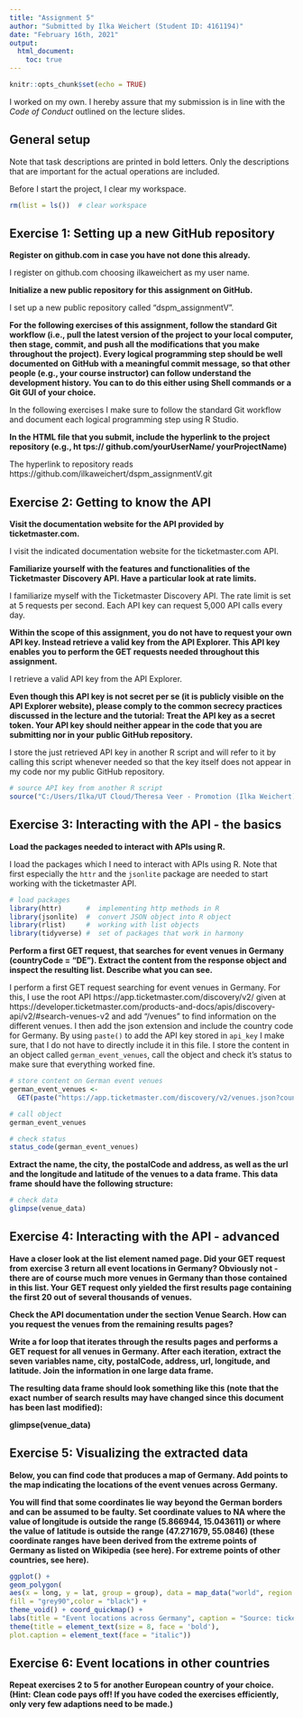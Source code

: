 ```yaml
---
title: "Assignment 5"
author: "Submitted by Ilka Weichert (Student ID: 4161194)"
date: "February 16th, 2021"
output: 
  html_document:
    toc: true
---
```


```r
knitr::opts_chunk$set(echo = TRUE)
```

I worked on my own. I hereby assure that my submission is in line with the 
*Code of Conduct* outlined on the lecture slides.

## General setup

Note that task descriptions are printed in bold letters. Only the descriptions
that are important for the actual operations are included.

Before I start the project, I clear my workspace.

```r
rm(list = ls())  # clear workspace
```

## Exercise 1: Setting up a new GitHub repository

**Register on github.com in case you have not done this already.**

I register on github.com choosing ilkaweichert as my user name.

**Initialize a new public repository for this assignment on GitHub.**

I set up a new public repository called "dspm_assignmentV".

**For the following exercises of this assignment, follow the standard Git **
**workflow (i.e., pull the latest version of the project to your local computer,**
**then stage, commit, and push all the modifications that you make throughout **
**the project). Every logical programming step should be well documented on**
**GitHub with a meaningful commit message, so that other people (e.g., your **
**course instructor) can follow understand the development history. You can to**
**do this either using Shell commands or a Git GUI of your choice.**

In the following exercises I make sure to follow the standard Git workflow and
document each logical programming step using R Studio.

**In the HTML file that you submit, include the hyperlink to the project **
**repository (e.g., ht tps:// github.com/yourUserName/ yourProjectName)**

The hyperlink to repository reads 
https://github.com/ilkaweichert/dspm_assignmentV.git

## Exercise 2: Getting to know the API

**Visit the documentation website for the API provided by ticketmaster.com.**

I visit the indicated documentation website for the ticketmaster.com API.

**Familiarize yourself with the features and functionalities of the Ticketmaster**
**Discovery API. Have a particular look at rate limits.**

I familiarize myself with the Ticketmaster Discovery API. The rate limit is set
at 5 requests per second. Each API key can request 5,000 API calls every day.

**Within the scope of this assignment, you do not have to request your own API **
**key. Instead retrieve a valid key from the API Explorer. This API key enables**
**you to perform the GET requests needed throughout this assignment.**

I retrieve a valid API key from the API Explorer.

**Even though this API key is not secret per se (it is publicly visible on the** 
**API Explorer website), please comply to the common secrecy practices discussed**
**in the lecture and the tutorial: Treat the API key as a secret token. Your **
**API key should neither appear in the code that you are submitting nor in your**
**public GitHub repository.**

I store the just retrieved API key in another R script and will refer to it by 
calling this script whenever needed so that the key itself does not appear in my
code nor my public GitHub repository.

```r

# source API key from another R script
source("C:/Users/Ilka/UT Cloud/Theresa Veer - Promotion (Ilka Weichert)/Weiterbildung/R/Data Science Project Management/WS 20_21/Assignments/Assignment 5/api_key.R")

```

## Exercise 3: Interacting with the API - the basics

**Load the packages needed to interact with APIs using R.**

I load the packages which I need to interact with APIs using R. Note that first
especially the ``httr`` and the ``jsonlite`` package are needed to start working
with the ticketmaster API.

```r

# load packages
library(httr)      #  implementing http methods in R
library(jsonlite)  #  convert JSON object into R object
library(rlist)     #  working with list objects
library(tidyverse) #  set of packages that work in harmony

```

**Perform a first GET request, that searches for event venues in Germany **
**(countryCode = "DE"). Extract the content from the response object and **
**inspect the resulting list. Describe what you can see.**

I perform a first GET request searching for event venues in Germany. For this, I
use the root API https://app.ticketmaster.com/discovery/v2/ given at 
https://developer.ticketmaster.com/products-and-docs/apis/discovery-api/v2/#search-venues-v2
and add "/venues" to find information on the different venues. I then add the 
json extension and include the country code for Germany. By using ``paste()`` to
add the API key stored in ``api_key`` I make sure, that I do not have to 
directly include it in this file. I store the content in an object called
``german_event_venues``, call the object and check it's status to make sure that
everything worked fine.

```r

# store content on German event venues
german_event_venues <- 
  GET(paste("https://app.ticketmaster.com/discovery/v2/venues.json?countryCode=DE&apikey=", api_key, sep = ""))

# call object
german_event_venues

# check status
status_code(german_event_venues)

```

**Extract the name, the city, the postalCode and address, as well as the url **
**and the longitude and latitude of the venues to a data frame. This data frame**
**should have the following structure:**

```r




# check data 
glimpse(venue_data)
```
## Exercise 4: Interacting with the API - advanced

**Have a closer look at the list element named page. Did your GET request from**
**exercise 3 return all event locations in Germany? Obviously not - there are **
**of course much more venues in Germany than those contained in this list. Your**
**GET request only yielded the first results page containing the first 20 out of**
**several thousands of venues.**

**Check the API documentation under the section Venue Search. How can you **
**request the venues from the remaining results pages?**

**Write a for loop that iterates through the results pages and performs a GET**
**request for all venues in Germany. After each iteration, extract the seven**
**variables name, city, postalCode, address, url, longitude, and latitude. Join**
**the information in one large data frame.**

**The resulting data frame should look something like this (note that the exact**
**number of search results may have changed since this document has been last**
**modified):**

**glimpse(venue_data)**

## Exercise 5: Visualizing the extracted data

**Below, you can find code that produces a map of Germany. Add points to the **
**map indicating the locations of the event venues across Germany.**

**You will find that some coordinates lie way beyond the German borders and can**
**be assumed to be faulty. Set coordinate values to NA where the value of **
**longitude is outside the range (5.866944, 15.043611) or where the value of**
**latitude is outside the range (47.271679, 55.0846) (these coordinate ranges**
**have been derived from the extreme points of Germany as listed on Wikipedia**
**(see here). For extreme points of other countries, see here).**

```r

ggplot() +
geom_polygon(
aes(x = long, y = lat, group = group), data = map_data("world", region = "Germany"),
fill = "grey90",color = "black") +
theme_void() + coord_quickmap() +
labs(title = "Event locations across Germany", caption = "Source: ticketmaster.com") +
theme(title = element_text(size = 8, face = 'bold'),
plot.caption = element_text(face = "italic"))
```

## Exercise 6: Event locations in other countries

**Repeat exercises 2 to 5 for another European country of your choice. (Hint:**
**Clean code pays off! If you have coded the exercises efficiently, only very **
**few adaptions need to be made.)**

